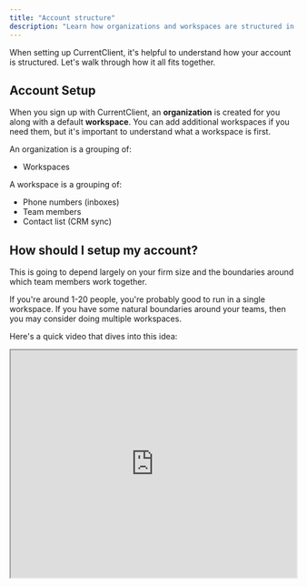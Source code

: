 ```yaml
---
title: "Account structure"
description: "Learn how organizations and workspaces are structured in CurrentClient"
---
```


When setting up CurrentClient, it's helpful to understand how your account is structured. Let's walk through how it all fits together.

## Account Setup

When you sign up with CurrentClient, an **organization** is created for you along with a default **workspace**. You can add additional workspaces if you need them, but it's important to understand what a workspace is first.

An organization is a grouping of:

- Workspaces

A workspace is a grouping of:

- Phone numbers (inboxes)
- Team members
- Contact list (CRM sync)

## How should I setup my account?

This is going to depend largely on your firm size and the boundaries around which team members work together.

If you're around 1-20 people, you're probably good to run in a single workspace. If you have some natural boundaries around your teams, then you may consider doing multiple workspaces.

Here's a quick video that dives into this idea:

<Frame>
  <iframe
    src="https://www.loom.com/embed/9f0a03e567a14b5ebf5f93d245d72741?hideEmbedTopBar=true"
    width="100%"
    height="400"
  />
</Frame>

## What do we recommend?

When in doubt, start with a single workspace. It gives you the most flexibility and is easier to manage - you can always add more workspaces later as your needs evolve!
